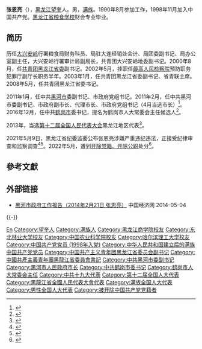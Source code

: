 '''张恩亮'''（{{bd|1970年|3月||catIdx=Zhang张}}），[[黑龙江|黑龙江]][[望奎|望奎]]人。男，[[满族|满族]]。1990年8月参加工作，1998年11月加入中国共产党。[[黑龙江省粮食学校|黑龙江省粮食学校]]财会专业毕业。

== 简历 ==
历任[[大兴安岭|大兴安岭]]行署粮食局财务科员、局驻大连经销处会计、局团委副书记、局办公室副主任，大兴安岭行署审计局副局长，共青团大兴安岭地委副书记。2000年8月，任[[共青团黑龙江省委|共青团黑龙江省委]]副书记。2002年5月，挂职任[[最高人民检察院|最高人民检察院]]预防职务犯罪厅副厅长职务半年。2003年1月，任共青团黑龙江省委副书记、省青联主席。2008年5月，任共青团黑龙江省委书记。

2011年1月，任中共[[黑河市|黑河市]]委副书记、市政府党组书记。2011年2月，任中共黑河市委副书记、市政府副市长、代理市长、市政府党组书记（4月当选市长）<ref>{{cite web|accessdate=2014-06-04|url=http://district.ce.cn/newarea/sddy/201201/09/t20120109_22985225.shtml|title=刘刚当选黑河市人大常委会主任 张恩亮任市长|publisher=中国经济网|archive-date=2016-12-21|archive-url=https://web.archive.org/web/20161221162617/http://district.ce.cn/newarea/sddy/201201/09/t20120109_22985225.shtml|dead-url=no}}</ref>。2016年12月，任中共[[鹤岗市|鹤岗市]]委书记，提名为鹤岗市人大常委会主任候选人<ref>{{cite web|url=http://district.ce.cn/newarea/sddy/201612/20/t20161220_18876265.shtml|title=黑河市市长张恩亮任鹤岗市委书记 武凤呈另有任用|publisher=中国经济网|accessdate=2016-12-20|archive-date=2017-04-25|archive-url=https://web.archive.org/web/20170425124724/http://district.ce.cn/newarea/sddy/201612/20/t20161220_18876265.shtml|dead-url=no}}</ref>。

2013年，当选[[第十二届全国人民代表大会|第十二届全国人民代表大会]]黑龙江地区代表<ref>{{cite news|title=全国人大代表信息-张恩亮|url= http://210.82.31.1:8084/delegate/viewDelegate.action?dbid=120568|accessdate=2013-03-28|newspaper=全国人大网|archive-url=https://web.archive.org/web/20140606220617/http://www.npc.gov.cn/delegate/viewDelegate.action?dbid=120568|archive-date=2014-06-06|dead-url=yes}}</ref>。

2021年5月9日，黑龙江省纪委监委公布张恩亮涉嫌严重违纪违法，正接受纪律审查和监察调查<ref>{{Cite web|title=黑龙江省鹤岗市委书记张恩亮接受纪律审查和监察调查|url=http://politics.people.com.cn/n1/2021/0509/c1001-32098184.html|access-date=2021-05-09|work=人民网|archive-date=2021-05-09|archive-url=https://web.archive.org/web/20210509070530/http://politics.people.com.cn/n1/2021/0509/c1001-32098184.html|dead-url=no}}</ref><ref>{{Cite web|title=黑龙江省鹤岗市委书记张恩亮接受纪律审查和监察调查|url=https://www.ccdi.gov.cn/yaowen/202105/t20210508_241562.html|access-date=2022-05-29|work=中央纪委国家监委网站|archive-date=2021-05-10|archive-url=https://web.archive.org/web/20210510025422/https://www.ccdi.gov.cn/yaowen/202105/t20210508_241562.html}}</ref>。2022年5月，遭到[[双开|开除党籍、开除公职]]处分<ref>{{Cite web|title=黑龙江省鹤岗市委原书记张恩亮被开除党籍和公职|url=https://www.ccdi.gov.cn/yaowenn/202205/t20220517_193107.html|access-date=2022-05-29|work=中央纪委国家监委网站|archive-date=2022-06-19|archive-url=https://web.archive.org/web/20220619172350/https://www.ccdi.gov.cn/yaowenn/202205/t20220517_193107.html}}</ref>。

==參考文獻==
{{reflist}}

==外部链接==
*[http://district.ce.cn/newarea/roll/201403/13/t20140313_2477958.shtml 黑河市政府工作报告（2014年2月21日 张恩亮）] {{Wayback|url=http://district.ce.cn/newarea/roll/201403/13/t20140313_2477958.shtml |date=20211109165749 }} 中国经济网 2014-05-04

{{-}}
{{start box}}
{{s-ppo|cpc}}
{{s-before|[[武凤呈|武凤呈]]}}
{{s-title|[[中国共产党鹤岗市委员会|中国共产党鹤岗市委员会]]书记|2016年12月－2021年5月}}
{{s-after|[[李洪国|李洪国]]}}
{{s-gov|prc}}
{{s-before|[[张宪军|张宪军]]}}
{{s-title|[[黑河市人民政府|黑河市人民政府]]市长|2011年2月－2016年12月}}
{{s-after|[[谢宝禄|谢宝禄]]}}
{{s-civ}}
{{s-before|[[高环_(1965年)|高环]]}}
{{s-title|[[中国共产主义青年团黑龙江省委员会|中国共产主义青年团黑龙江省委员会]]书记|2008年5月－2011年1月}}
{{s-after|[[李豪岩|李豪岩]]}}
{{end box}}

{{各省级行政区团委书记}}
{{中共十九大以来的反腐败工作}}

{{DEFAULTSORT:Zhang张}}
[[Category:张姓|En]]
[[Category:望奎人|Category:望奎人]]
[[Category:满族人|Category:满族人]]
[[Category:黑龙江商学院校友|Category:黑龙江商学院校友]]
[[Category:东北林业大学校友|Category:东北林业大学校友]]
[[Category:中国农业科学院校友|Category:中国农业科学院校友]]
[[Category:哈尔滨理工大学校友|Category:哈尔滨理工大学校友]]
[[Category:中国共产党党员_(1998年入党)|Category:中国共产党党员 (1998年入党)]]
[[Category:中华人民共和国建立后的满族中国共产党党员|Category:中华人民共和国建立后的满族中国共产党党员]]
[[Category:中国共产主义青年团黑龙江省委员会副书记|Category:中国共产主义青年团黑龙江省委员会副书记]]
[[Category:中國共產主義青年團黑龍江省委員會書記|Category:中國共產主義青年團黑龍江省委員會書記]]
[[Category:中共黑河市委副书记|Category:中共黑河市委副书记]]
[[Category:黑河市人民政府市长|Category:黑河市人民政府市长]]
[[Category:中共鹤岗市委书记|Category:中共鹤岗市委书记]]
[[Category:鹤岗市人大常委会主任|Category:鹤岗市人大常委会主任]]
[[Category:中共十九大代表|Category:中共十九大代表]]
[[Category:第十二届全国人大代表|Category:第十二届全国人大代表]]
[[Category:黑龍江省全國人民代表大會代表|Category:黑龍江省全國人民代表大會代表]]
[[Category:满族全国人大代表|Category:满族全国人大代表]]
[[Category:男性全国人大代表|Category:男性全国人大代表]]
[[Category:被开除中国共产党党籍者|Category:被开除中国共产党党籍者]]